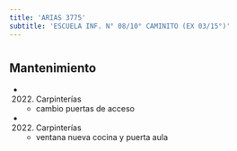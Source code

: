 ```yaml
---
title: 'ARIAS 3775'
subtitle: 'ESCUELA INF. N° 08/10° CAMINITO (EX 03/15°)'
---
```


#


## Mantenimiento

*  (2022) Carpinterías 
    + cambio puertas de acceso

*  (2022) Carpinterías 
    + ventana nueva cocina y puerta aula



